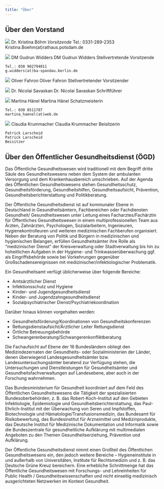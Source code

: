 ```yaml
---
title: "Über"
---
```



## Über den Vorstand

![](Kristina_BoehmXS.jpg)
Dr. Kristina Böhm
_Vorsitzende_
Tel.: 0331-289-2353
Kristina.Boehm(at)rathaus.potsdam.de


![](Gudrun_WiddersXS.jpg)
    DM Gudrun Widders
    DM Gudrun Widders
    Stellvertretende Vorsitzende

    Tel.: 030 902794011
    g.widders(at)ba-spandau.berlin.de

![](Oliver-FahronXS.jpg)
    Oliver Fahron
    Oliver Fahron
    Stellvertretender Vorsitzender

![](Dr-Nicolai-Savaskan-web.jpg)
    Dr. Nicolai Savaskan
    Dr. Nicolai Savaskan
    Schriftführer

![](Martina_Ha__hnelXS.jpg)
    Martina Hänel
    Martina Hänel
    Schatzmeisterin

    Tel.: 030 8511787
    martina_haenel(at)web.de


![](Claudia-Krummacher-web.jpg)
    Claudia Krummacher
    Claudia Krummacher
    Beisitzerin

    Patrick Larscheid
    Patrick Larscheid
    Beisitzer

## Über den Öffentlicher Gesundheitsdienst (ÖGD)

Das Öffentliche Gesundheitswesen wird traditionell mit dem Begriff dritte Säule des Gesundheitswesens neben dem System der ambulanten Versorgung und dem Krankenhausbereich umschrieben. Auf der Agenda des Öffentlichen Gesundheitswesens stehen Gesundheitsschutz,  Gesundheitsförderung, Gesundheitshilfen, Gesundheitsaufsicht, Prävention, Gesundheitsberichterstattung und Politikberatung.

Der Öffentliche Gesundheitsdienst ist auf kommunaler Ebene in Deutschland in Gesundheitsämtern, Fachbereichen oder Fachdiensten Gesundheit/ Gesundheitswesen unter Leitung eines Facharztes/Fachärztin für Öffentliches Gesundheitswesen in einem multiprofessionellen Team aus Ärzten, Zahnärzten, Psychologen, Sozialarbeitern, Ingenieuren, Hygienekontrolleuren und weiteren medizinischen Fachberufen organisiert. Neben der Beratung von Politik und Bürgern in medizinischen und hygienischen Belangen, erfüllen Gesundheitsämter ihre Rolle als "medizinischer Dienst" der Kreisverwaltung  oder Stadtverwaltung bis hin zu hoheitlichen Aufgaben in der Hygiene- und Trinkwasserüberwachung ggf. als Eingriffsbehörde sowie bei Vorkehrungen gegenüber Großschadensereignissen mit medizinischer/infektiologischer Problematik.
 
Ein Gesundheitsamt verfügt üblicherweise über folgende Bereiche:

* Amtsärztlicher Dienst
* Infektionsschutz und Hygiene
* Kinder- und Jugendgesundheitsdienst
* Kinder- und Jugendzahngesundheitsdienst
* Sozialpsychiatrischer Dienst/Psychiatriekoordination

Darüber hinaus können vorgehalten werden:

* Gesundheitsförderung/Koordinationen von Gesundheitskonferenzen
* Rettungsdienstaufsicht/Ärztlicher Leiter Rettungsdienst
* Örtliche Betreuungsbehörde
* Schwangerenberatung/Schwangerenkonfliktberatung

Die Fachaufsicht auf Ebene der 16 Bundesländern obliegt den Medizindezernaten der Gesundheits- oder Sozialministerien der Länder, denen überwiegend  Landesgesundheitsämter bzw. Landesuntersuchungsämter beratend zur Verfügung stehen, die Untersuchungen und Dienstleistungen für Gesundheitsämter und Gesundheitsfachverwaltungen auf Landesebene, aber auch in der Forschung wahrnehmen.

Das Bundesministerium für Gesundheit koordiniert auf dem Feld des Öffentlichen Gesundheitswesens die Tätigkeit der spezialisierten Bundesoberbehörden, z. B. das Robert-Koch-Institut auf den Gebieten Infektiologie, Epidemiologie und Gesundheitsberichterstattung, das Paul-Ehrlich-Institut mit der Überwachung von Seren und Impfstoffen, Biotechnologie und Hämatologie/Transfusionsmedizin, das Bundesamt für Risikobewertung, das Bundesinstitut für Arzneimittel und Medizinprodukte, das Deutsche Institut für Medizinische Dokumentation und Informatik sowie die Bundeszentrale für gesundheitliche Aufklärung mit multimedialen Angeboten zu den Themen Gesundheitserziehung, Prävention und Aufklärung.

Der Öffentliche Gesundheitsdienst nimmt einen Großteil des Öffentlichen Gesundheitswesens ein, den jedoch weitere Bereiche – Hygieneinstitute in und außerhalb von Universitäten, Institute für Rechtsmedizin und z. B. das Deutsche Grüne Kreuz bereichern. Eine erhebliche Schnittmenge hat das Öffentliche Gesundheitswesen mit Forschungs- und  Lehreinheiten für Public Health /  Gesundheitswissenschaften und nicht einseitig medizinisch ausgerichteten Netzwerken im Kontext Gesundheit. 